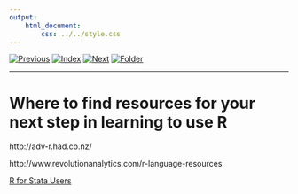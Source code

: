 ```yaml
---
output:
    html_document:
        css: ../../style.css
---
```


[![Previous](../../img/previous.png)](../lesson13/lesson13_1.html)
[![Index](../../img/home.png)](../../index.html)
[![Next](../../img/next.png)](../lesson15/lesson15_1.html)
[![Folder](../../img/folder.png)](./)

---

# Where to find resources for your next step in learning to use R

http://adv-r.had.co.nz/

http://www.revolutionanalytics.com/r-language-resources

[R for Stata Users](http://link.springer.com/book/10.1007%2F978-1-4419-1318-0)
